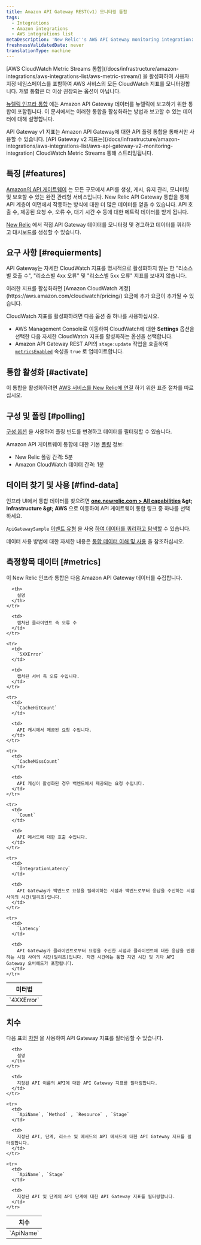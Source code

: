 ```yaml
---
title: Amazon API Gateway REST(v1) 모니터링 통합
tags:
  - Integrations
  - Amazon integrations
  - AWS integrations list
metaDescription: 'New Relic''s AWS API Gateway monitoring integration: what data it reports, and how to enable it.'
freshnessValidatedDate: never
translationType: machine
---
```


<Callout variant="important">
  [AWS CloudWatch Metric Streams 통합](/docs/infrastructure/amazon-integrations/aws-integrations-list/aws-metric-stream/) 을 활성화하여 사용자 지정 네임스페이스를 포함하여 AWS 서비스의 모든 CloudWatch 지표를 모니터링합니다. 개별 통합은 더 이상 권장되는 옵션이 아닙니다.
</Callout>

[뉴렐릭 인프라 통합](/docs/infrastructure/introduction-infra-monitoring) 에는 Amazon API Gateway 데이터를 뉴렐릭에 보고하기 위한 통합이 포함됩니다. 이 문서에서는 이러한 통합을 활성화하는 방법과 보고할 수 있는 데이터에 대해 설명합니다.

<Callout variant="tip">
  API Gateway v1 지표는 Amazon API Gateway에 대한 API 폴링 통합을 통해서만 사용할 수 있습니다. [API Gateway v2 지표는](/docs/infrastructure/amazon-integrations/aws-integrations-list/aws-api-gateway-v2-monitoring-integration) CloudWatch Metric Streams 통해 스트리밍됩니다.
</Callout>

## 특징 [#features]

[Amazon의 API 게이트웨이](https://aws.amazon.com/api-gateway/) 는 모든 규모에서 API를 생성, 게시, 유지 관리, 모니터링 및 보호할 수 있는 완전 관리형 서비스입니다. New Relic API Gateway 통합을 통해 API 계층이 이면에서 작동하는 방식에 대한 더 많은 데이터를 얻을 수 있습니다. API 호출 수, 제공된 요청 수, 오류 수, 대기 시간 수 등에 대한 메트릭 데이터를 받게 됩니다.

[New Relic](/docs/infrastructure) 에서 직접 API Gateway 데이터를 모니터링 및 경고하고 데이터를 쿼리하고 대시보드를 생성할 수 있습니다.

## 요구 사항 [#requierments]

API Gateway는 자세한 CloudWatch 지표를 명시적으로 활성화하지 않는 한 &quot;리소스별 호출 수&quot;, &quot;리소스별 4xx 오류&quot; 및 &quot;리소스별 5xx 오류&quot; 지표를 보내지 않습니다.

<Callout variant="tip">
  이러한 지표를 활성화하면 [Amazon CloudWatch 계정](https://aws.amazon.com/cloudwatch/pricing/) 요금에 추가 요금이 추가될 수 있습니다.
</Callout>

CloudWatch 지표를 활성화하려면 다음 옵션 중 하나를 사용하십시오.

* AWS Management Console로 이동하여 CloudWatch에 대한 <DNT>**Settings**</DNT> 옵션을 선택한 다음 자세한 CloudWatch 지표를 활성화하는 옵션을 선택합니다.
* Amazon API Gateway REST API의 `stage:update` 작업을 호출하여 [`metricsEnabled`](https://docs.aws.amazon.com/apigateway/api-reference/resource/stage/#metricsEnabled) 속성을 `true` 로 업데이트합니다.

## 통합 활성화 [#activate]

이 통합을 활성화하려면 [AWS 서비스를 New Relic에 연결](/docs/infrastructure/infrastructure-integrations/getting-started/connect-aws-integrations-infrastructure) 하기 위한 표준 절차를 따르십시오.

## 구성 및 폴링 [#polling]

[구성 옵션](/docs/integrations/new-relic-integrations/getting-started/configure-polling-frequency-data-collection-cloud-integrations) 을 사용하여 폴링 빈도를 변경하고 데이터를 필터링할 수 있습니다.

Amazon API 게이트웨이 통합에 대한 기본 [폴링](/docs/infrastructure/amazon-integrations/aws-integrations-list/aws-polling-intervals-infrastructure-integrations) 정보:

* New Relic 폴링 간격: 5분
* Amazon CloudWatch 데이터 간격: 1분

## 데이터 찾기 및 사용 [#find-data]

인프라 UI에서 통합 데이터를 찾으려면 <DNT>**[one.newrelic.com &gt; All capabilities](https://one.newrelic.com/all-capabilities) &amp;gt; Infrastructure &amp;gt; AWS**</DNT> 으로 이동하여 API 게이트웨이 통합 링크 중 하나를 선택하세요.

`ApiGatewaySample` [이벤트 유형](/docs/data-apis/understand-data/new-relic-data-types/#event-data) 을 사용 [하여 데이터를 쿼리하고 탐색할](/docs/using-new-relic/data/understand-data/query-new-relic-data) 수 있습니다.

데이터 사용 방법에 대한 자세한 내용은 [통합 데이터 이해 및 사용](/docs/infrastructure/integrations/find-use-infrastructure-integration-data) 을 참조하십시오.

## 측정항목 데이터 [#metrics]

이 New Relic 인프라 통합은 다음 Amazon API Gateway 데이터를 수집합니다.

<table>
  <thead>
    <tr>
      <th style={{ width: "260px" }}>
        미터법
      </th>

      <th>
        설명
      </th>
    </tr>
  </thead>

  <tbody>
    <tr>
      <td>
        `4XXError`
      </td>

      <td>
        캡처된 클라이언트 측 오류 수
      </td>
    </tr>

    <tr>
      <td>
        `5XXError`
      </td>

      <td>
        캡처된 서버 측 오류 수입니다.
      </td>
    </tr>

    <tr>
      <td>
        `CacheHitCount`
      </td>

      <td>
        API 캐시에서 제공된 요청 수입니다.
      </td>
    </tr>

    <tr>
      <td>
        `CacheMissCount`
      </td>

      <td>
        API 캐싱이 활성화된 경우 백엔드에서 제공되는 요청 수입니다.
      </td>
    </tr>

    <tr>
      <td>
        `Count`
      </td>

      <td>
        API 메서드에 대한 호출 수입니다.
      </td>
    </tr>

    <tr>
      <td>
        `IntegrationLatency`
      </td>

      <td>
        API Gateway가 백엔드로 요청을 릴레이하는 시점과 백엔드로부터 응답을 수신하는 시점 사이의 시간(밀리초)입니다.
      </td>
    </tr>

    <tr>
      <td>
        `Latency`
      </td>

      <td>
        API Gateway가 클라이언트로부터 요청을 수신한 시점과 클라이언트에 대한 응답을 반환하는 시점 사이의 시간(밀리초)입니다. 지연 시간에는 통합 지연 시간 및 기타 API Gateway 오버헤드가 포함됩니다.
      </td>
    </tr>
  </tbody>
</table>

## 치수

다음 표의 [차원](http://docs.aws.amazon.com/AmazonCloudWatch/latest/APIReference/API_Dimension.html) 을 사용하여 API Gateway 지표를 필터링할 수 있습니다.

<table>
  <thead>
    <tr>
      <th style={{ width: "285x" }}>
        치수
      </th>

      <th>
        설명
      </th>
    </tr>
  </thead>

  <tbody>
    <tr>
      <td>
        `ApiName`
      </td>

      <td>
        지정된 API 이름의 API에 대한 API Gateway 지표를 필터링합니다.
      </td>
    </tr>

    <tr>
      <td>
        `ApiName`, `Method` , `Resource` , `Stage`
      </td>

      <td>
        지정된 API, 단계, 리소스 및 메서드의 API 메서드에 대한 API Gateway 지표를 필터링합니다.
      </td>
    </tr>

    <tr>
      <td>
        `ApiName`, `Stage`
      </td>

      <td>
        지정된 API 및 단계의 API 단계에 대한 API Gateway 지표를 필터링합니다.
      </td>
    </tr>
  </tbody>
</table>